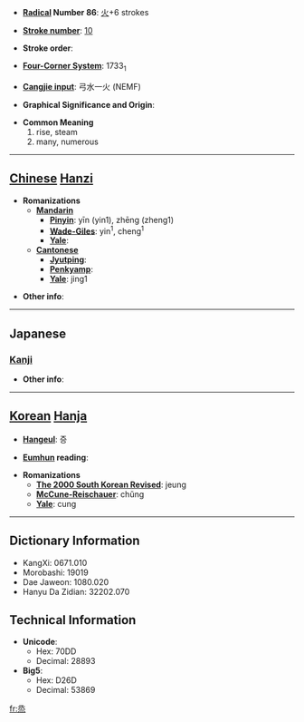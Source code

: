 * '''[[Wiktionary:Chinese radical index| Radical]] Number 86''': [[Wiktionary:Chinese radical index 火|火]]+6 strokes

* '''[[Wiktionary:Chinese total strokes index|Stroke number]]''': [[Wiktionary:Chinese total strokes index 10|10]]

* '''Stroke order''': 

* '''[[Wiktionary:Chinese four corner index|Four-Corner System]]''': 1733<sub>1</sub>

* '''[[Wiktionary:Chinese Cangjie index|Cangjie input]]''': 弓水一火 (NEMF)

* '''Graphical Significance and Origin''': 

* '''Common Meaning'''
*#rise, steam
*# many, numerous


----

== [[Chinese]] [[Hanzi]] ==

* '''Romanizations'''
** '''[[Mandarin]]'''
*** '''[[Pinyin]]''': yīn (yin1), zhēng (zheng1)
*** '''[[Wade-Giles]]''': yin<sup>1</sup>, cheng<sup>1</sup>
*** '''[[Yale]]''': 
** '''[[Cantonese]]'''
*** '''[[Jyutping]]''':
*** '''[[Penkyamp]]''': 
*** '''[[Yale]]''': jing1

* '''Other info''': 

----

==Japanese==
===[[Kanji]]===
{{kanji|on readings=[[じょう]] (jō), [[しょう]] (shō)|kun readings=[[むす]] (musu), [[もろもろ]] (moromoro)}}

* '''Other info''':  

----

== [[Korean]] [[Hanja]] ==

* '''[[Hangeul]]''': 증

* '''[[Eumhun]] reading''': 

* '''Romanizations'''
** '''[[The 2000 South Korean Revised Romanization|The 2000 South Korean Revised]]''': jeung
** '''[[McCune-Reischauer]]''': chŭng
** '''[[Yale]]''': cung

----

== Dictionary Information ==

* KangXi: 0671.010
* Morobashi: 19019
* Dae Jaweon: 1080.020
* Hanyu Da Zidian: 32202.070

== Technical Information ==

* '''Unicode''':
** Hex: 70DD
** Decimal: 28893
* '''Big5''':
** Hex: D26D
** Decimal: 53869

[[fr:烝]]